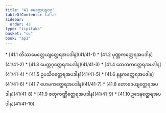 ```yaml
---
title: "41 မေတ္တေယျဝဂ္ဂ"
tableOfContents: false
sidebar:
  order: 42
type: "tipitaka"
basket: "su"
book: "ap1"
---
```



<DynamicBreadcrumb />



<TableOfContents book="ap1" section="41">
* [41.1 တိဿမေတ္တေယျတ္ထေရအပဒါန](41/41-1)
* [41.2 ပုဏ္ဏကတ္ထေရအပဒါန](41/41-2)
* [41.3 မေတ္တဂုတ္ထေရအပဒါန](41/41-3)
* [41.4 ဓောတကတ္ထေရအပဒါန](41/41-4)
* [41.5 ဥပသိဝတ္ထေရအပဒါန](41/41-5)
* [41.6 နန္ဒကတ္ထေရအပဒါန](41/41-6)
* [41.7 ဟေမကတ္ထေရအပဒါန](41/41-7)
* [41.8 တောဒေယျတ္ထေရအပဒါန](41/41-8)
* [41.9 ဇတုကဏ္ဏိတ္ထေရအပဒါန](41/41-9)
* [41.10 ဥဒေနတ္ထေရအပဒါန](41/41-10)
</TableOfContents>